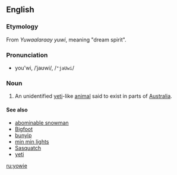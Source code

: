 ==English==
{{wikipedia|Yowie (cryptid)}}
===Etymology===
From {{AA.}} ''Yuwaalaraay yuwi'', meaning "dream spirit".

===Pronunciation===
*you'wi, /ˈjaʊwi/, /<tt>"jaUwi</tt>/

===Noun===
{{en-noun|yowies}}

# {{context|AU|cryptozoology}} An unidentified [[yeti]]-like [[animal]] said to exist in parts of [[Australia]].

====See also====
*[[abominable snowman]]
*[[Bigfoot]]
*[[bunyip]]
*[[min min lights]]
*[[Sasquatch]]
*[[yeti]]

[[ru:yowie]]